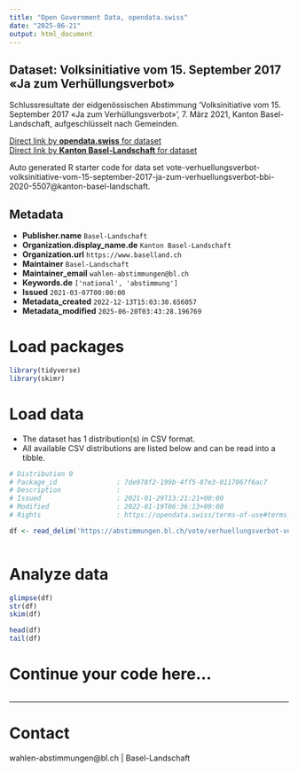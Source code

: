 ```yaml
---
title: "Open Government Data, opendata.swiss"
date: "2025-06-21"
output: html_document
---
```


## Dataset: Volksinitiative vom 15. September 2017 «Ja zum Verhüllungsverbot»

Schlussresultate der eidgenössischen Abstimmung 'Volksinitiative vom 15. September 2017 «Ja zum Verhüllungsverbot» ', 7. März 2021, Kanton Basel-Landschaft, aufgeschlüsselt nach Gemeinden.

[Direct link by **opendata.swiss** for dataset](https://opendata.swiss/de/dataset/volksinitiative-vom-15-september-2017-ja-zum-verhullungsverbot1)<br>
[Direct link by **Kanton Basel-Landschaft** for dataset](https://abstimmungen.bl.ch/vote/verhuellungsverbot-volksinitiative-vom-15-september-2017-ja-zum-verhuellungsverbot-bbi-2020-5507/data)

Auto generated R starter code for data set vote-verhuellungsverbot-volksinitiative-vom-15-september-2017-ja-zum-verhuellungsverbot-bbi-2020-5507@kanton-basel-landschaft.

## Metadata

- **Publisher.name** `Basel-Landschaft`
- **Organization.display_name.de** `Kanton Basel-Landschaft`
- **Organization.url** `https://www.baselland.ch`
- **Maintainer** `Basel-Landschaft`
- **Maintainer_email** `wahlen-abstimmungen@bl.ch`
- **Keywords.de** `['national', 'abstimmung']`
- **Issued** `2021-03-07T00:00:00`
- **Metadata_created** `2022-12-13T15:03:30.656057`
- **Metadata_modified** `2025-06-20T03:43:28.196769`


# Load packages

```r

library(tidyverse)
library(skimr)

```

# Load data

-   The dataset has 1 distribution(s) in CSV format.
-   All available CSV distributions are listed below and can be read into a tibble.

```r

# Distribution 0
# Package_id               : 7de978f2-199b-4ff5-87e3-0117067f6ac7
# Description              : 
# Issued                   : 2021-01-29T13:21:21+00:00
# Modified                 : 2022-01-19T06:36:13+00:00
# Rights                   : https://opendata.swiss/terms-of-use#terms_by

df <- read_delim('https://abstimmungen.bl.ch/vote/verhuellungsverbot-volksinitiative-vom-15-september-2017-ja-zum-verhuellungsverbot-bbi-2020-5507/data-csv')



```

# Analyze data

```r

glimpse(df)
str(df)
skim(df)

head(df)
tail(df)

```

# Continue your code here...

```r

```

------------------------------------------------------------------------

# Contact

wahlen-abstimmungen@bl.ch | Basel-Landschaft
